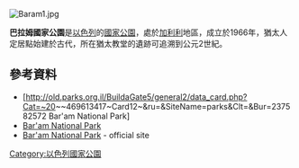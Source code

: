 [[Image:Baram1.jpg|right]]
{{coord|33|2|38|N|35|24|51.04|E|display=title}}

'''巴拉姆國家公園'''是[[以色列|以色列]]的[[國家公園|國家公園]]，處於[[加利利|加利利]]地區，成立於1966年，猶太人定居點始建於古代，所在猶太教堂的遺跡可追溯到公元2世紀。

==參考資料==
* [http://old.parks.org.il/BuildaGate5/general2/data_card.php?Cat=~20~~469613417~Card12~&ru=&SiteName=parks&Clt=&Bur=237582572 Bar'am National Park] {{Wayback|url=http://old.parks.org.il/BuildaGate5/general2/data_card.php?Cat=~20~~469613417~Card12~&ru=&SiteName=parks&Clt=&Bur=237582572 |date=20141020031043 }}
* [http://www.jewishvirtuallibrary.org/jsource/Archaeology/Baram.html Bar'am National Park] {{Wayback|url=http://www.jewishvirtuallibrary.org/jsource/Archaeology/Baram.html |date=20160816012228 }}
* [https://web.archive.org/web/20131013015710/http://www.parks.org.il/parks/ParksAndReserves/baram/Pages/default.aspx Bar'am National Park] - official site

{{Israel-geo-stub}}
[[Category:以色列國家公園|Category:以色列國家公園]]